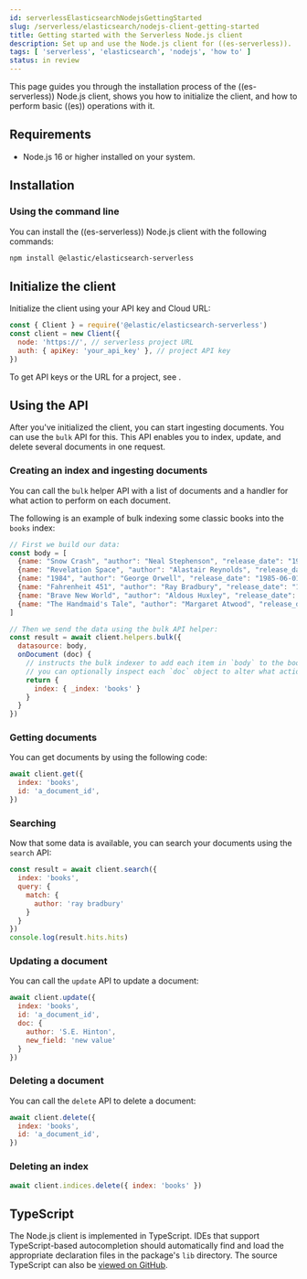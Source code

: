 ```yaml
---
id: serverlessElasticsearchNodejsGettingStarted
slug: /serverless/elasticsearch/nodejs-client-getting-started
title: Getting started with the Serverless Node.js client
description: Set up and use the Node.js client for ((es-serverless)).
tags: [ 'serverless', 'elasticsearch', 'nodejs', 'how to' ]
status: in review
---
```


<DocBadge template="technical preview" />
This page guides you through the installation process of the ((es-serverless)) Node.js 
client, shows you how to initialize the client, and how to perform basic 
((es)) operations with it.

## Requirements

* Node.js 16 or higher installed on your system.

## Installation

### Using the command line

You can install the ((es-serverless)) Node.js client with the following 
commands:

```bash
npm install @elastic/elasticsearch-serverless
```

## Initialize the client

Initialize the client using your API key and Cloud URL:

```js
const { Client } = require('@elastic/elasticsearch-serverless')
const client = new Client({
  node: 'https://', // serverless project URL
  auth: { apiKey: 'your_api_key' }, // project API key
})
```

To get API keys or the URL for a project, see <DocLink id="serverlessElasticsearchGetStarted" />.

## Using the API

After you've initialized the client, you can start ingesting documents.
You can use the `bulk` API for this.
This API enables you to index, update, and delete several documents in one request.

### Creating an index and ingesting documents

You can call the `bulk` helper API with a list of documents and a handler for 
what action to perform on each document. 

The following is an example of bulk indexing some classic books into the `books` 
index:

```js
// First we build our data:
const body = [
  {name: "Snow Crash", "author": "Neal Stephenson", "release_date": "1992-06-01", "page_count": 470},
  {name: "Revelation Space", "author": "Alastair Reynolds", "release_date": "2000-03-15", "page_count": 585},
  {name: "1984", "author": "George Orwell", "release_date": "1985-06-01", "page_count": 328},
  {name: "Fahrenheit 451", "author": "Ray Bradbury", "release_date": "1953-10-15", "page_count": 227},
  {name: "Brave New World", "author": "Aldous Huxley", "release_date": "1932-06-01", "page_count": 268},
  {name: "The Handmaid's Tale", "author": "Margaret Atwood", "release_date": "1985-06-01", "page_count": 311}
]

// Then we send the data using the bulk API helper:
const result = await client.helpers.bulk({
  datasource: body,
  onDocument (doc) {
    // instructs the bulk indexer to add each item in `body` to the books index
    // you can optionally inspect each `doc` object to alter what action is performed per document
    return {
      index: { _index: 'books' }
    }
  }
})
```


### Getting documents

You can get documents by using the following code:

```js
await client.get({
  index: 'books',
  id: 'a_document_id',
})
```


### Searching

Now that some data is available, you can search your documents using the `search` API:

```js
const result = await client.search({
  index: 'books',
  query: {
    match: {
      author: 'ray bradbury'
    }
  }
})
console.log(result.hits.hits)
```


### Updating a document

You can call the `update` API to update a document:

```js
await client.update({
  index: 'books',
  id: 'a_document_id',
  doc: {
    author: 'S.E. Hinton',
    new_field: 'new value'
  }
})
```

### Deleting a document

You can call the `delete` API to delete a document:

```js
await client.delete({
  index: 'books',
  id: 'a_document_id',
})
```


### Deleting an index


```js
await client.indices.delete({ index: 'books' })
```


## TypeScript

The Node.js client is implemented in TypeScript. IDEs that support
TypeScript-based autocompletion should automatically find and load the 
appropriate declaration files in the package's `lib` directory.
The source TypeScript can also be 
[viewed on GitHub](https://github.com/elastic/elasticsearch-serverless-js/tree/main/src).
